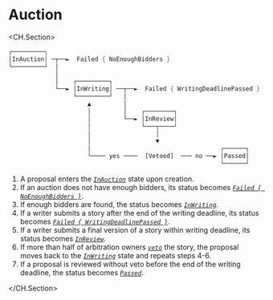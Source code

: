 # Auction

<CH.Section>

```rust State_Machine
┌─────────┐
│InAuction│ ─┬──►  Failed { NoEnoughBidders }
└─────────┘  │
             │
             │    ┌─────────┐
             └──► │InWriting│ ──┬──►  Failed { WritingDeadlinePassed }
                  └─────────┘   │
                      ▲         │
                      │         │    ┌────────┐
                      │         └──► │InReview│
                      │              └───┬────┘
                      │                  │
                      │                  ▼
                      │                                    ┌──────┐
                      └──── yes ────  [Vetoed]  ─── no ──► │Passed│
                                                           └──────┘

```

1. A proposal enters the [_`InAuction`_](focus://1[1:11],2[1:11],3[1:11]) state upon creation.
2. If an auction does not have enough bidders, its status becomes [_`Failed { NoEnoughBidders }`_](focus://2[20:46]).
3. If enough bidders are found, the status becomes [_`InWriting`_](focus://5[18:29],6[18:29],7[18:29]).
4. If a writer submits a story after the end of the writing deadline, its status becomes [_`Failed { WritingDeadlinePassed }`_](focus://6[39:71]).
5. If a writer submits a final version of a story within writing deadline, its status becomes [_`InReview`_](focus://9[38:48],10[38:48],11[38:48]).
6. If more than half of arbitration owners [_`veto`_](focus://15[39:47]) the story, the proposal moves back to the [_`InWriting`_](focus://5[18:29],6[18:29],7[18:29]) state and repeats steps 4-6.
7. If a proposal is reviewed without veto before the end of the writing deadline, the status becomes [_`Passed`_](focus://14[60:68],15[60:68],16[60:68]).

</CH.Section>